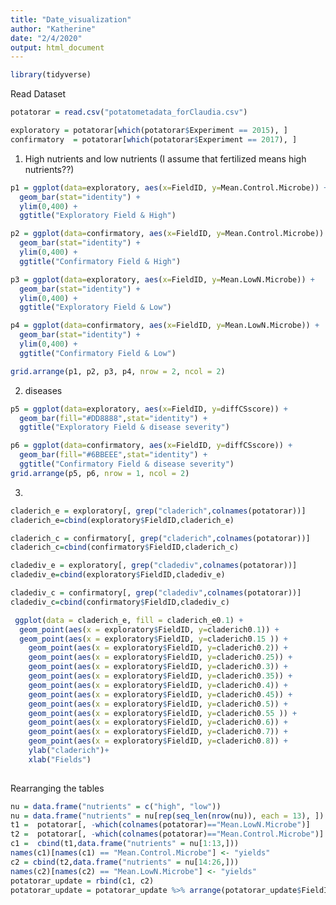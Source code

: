 ```yaml
---
title: "Date_visualization"
author: "Katherine"
date: "2/4/2020"
output: html_document
---
```


```r
library(tidyverse)
```

Read Dataset
```r
potatorar = read.csv("potatometadata_forClaudia.csv")

exploratory = potatorar[which(potatorar$Experiment == 2015), ]
confirmatory  = potatorar[which(potatorar$Experiment == 2017), ]
```

1. High nutrients and low nutrients
(I assume that fertilized means high nutrients??)
```r
p1 = ggplot(data=exploratory, aes(x=FieldID, y=Mean.Control.Microbe)) +
  geom_bar(stat="identity") +
  ylim(0,400) + 
  ggtitle("Exploratory Field & High")

p2 = ggplot(data=confirmatory, aes(x=FieldID, y=Mean.Control.Microbe)) +
  geom_bar(stat="identity") +
  ylim(0,400) + 
  ggtitle("Confirmatory Field & High")

p3 = ggplot(data=exploratory, aes(x=FieldID, y=Mean.LowN.Microbe)) +
  geom_bar(stat="identity") +
  ylim(0,400) + 
  ggtitle("Exploratory Field & Low")

p4 = ggplot(data=confirmatory, aes(x=FieldID, y=Mean.LowN.Microbe)) +
  geom_bar(stat="identity") +
  ylim(0,400) + 
  ggtitle("Confirmatory Field & Low")

grid.arrange(p1, p2, p3, p4, nrow = 2, ncol = 2)
```

2. diseases
```r
p5 = ggplot(data=exploratory, aes(x=FieldID, y=diffCSscore)) +
  geom_bar(fill="#DD8888",stat="identity") +
  ggtitle("Exploratory Field & disease severity")

p6 = ggplot(data=confirmatory, aes(x=FieldID, y=diffCSscore)) +
  geom_bar(fill="#6BBEEE",stat="identity") +
  ggtitle("Confirmatory Field & disease severity")
grid.arrange(p5, p6, nrow = 1, ncol = 2)
```

3.
```r
claderich_e = exploratory[, grep("claderich",colnames(potatorar))]
claderich_e=cbind(exploratory$FieldID,claderich_e)

claderich_c = confirmatory[, grep("claderich",colnames(potatorar))]
claderich_c=cbind(confirmatory$FieldID,claderich_c)

cladediv_e = exploratory[, grep("cladediv",colnames(potatorar))]
cladediv_e=cbind(exploratory$FieldID,cladediv_e)

cladediv_c = confirmatory[, grep("cladediv",colnames(potatorar))]
cladediv_c=cbind(confirmatory$FieldID,cladediv_c)
```

```r
 ggplot(data = claderich_e, fill = claderich_e0.1) +
  geom_point(aes(x = exploratory$FieldID, y=claderich0.1)) +
  geom_point(aes(x = exploratory$FieldID, y=claderich0.15 )) +
    geom_point(aes(x = exploratory$FieldID, y=claderich0.2)) +
    geom_point(aes(x = exploratory$FieldID, y=claderich0.25)) +
    geom_point(aes(x = exploratory$FieldID, y=claderich0.3)) +
    geom_point(aes(x = exploratory$FieldID, y=claderich0.35)) +
    geom_point(aes(x = exploratory$FieldID, y=claderich0.4)) +
    geom_point(aes(x = exploratory$FieldID, y=claderich0.45)) +
    geom_point(aes(x = exploratory$FieldID, y=claderich0.5)) +
    geom_point(aes(x = exploratory$FieldID, y=claderich0.55 )) +
    geom_point(aes(x = exploratory$FieldID, y=claderich0.6)) +
    geom_point(aes(x = exploratory$FieldID, y=claderich0.7)) +
    geom_point(aes(x = exploratory$FieldID, y=claderich0.8)) +
    ylab("claderich")+
    xlab("Fields")
  
```

Rearranging the tables
```r
nu = data.frame("nutrients" = c("high", "low"))
nu = data.frame("nutrients" = nu[rep(seq_len(nrow(nu)), each = 13), ])
t1 =  potatorar[, -which(colnames(potatorar)=="Mean.LowN.Microbe")]
t2 =  potatorar[, -which(colnames(potatorar)=="Mean.Control.Microbe")]
c1 =  cbind(t1,data.frame("nutrients" = nu[1:13,]))
names(c1)[names(c1) == "Mean.Control.Microbe"] <- "yields"
c2 = cbind(t2,data.frame("nutrients" = nu[14:26,]))
names(c2)[names(c2) == "Mean.LowN.Microbe"] <- "yields"
potatorar_update = rbind(c1, c2)
potatorar_update = potatorar_update %>% arrange(potatorar_update$FieldID)
```